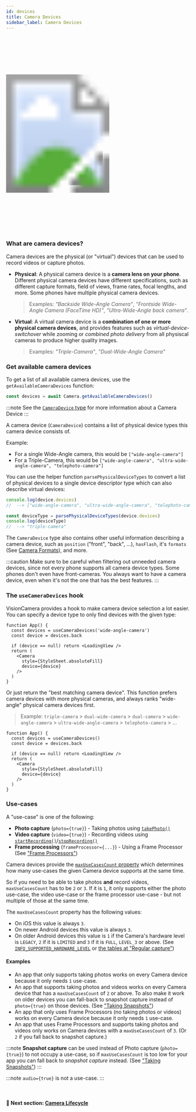 ```yaml
---
id: devices
title: Camera Devices
sidebar_label: Camera Devices
---
```



<div>
  <svg xmlns="http://www.w3.org/2000/svg" width="283" height="535" style={{ float: 'right' }}>
    <image href={useBaseUrl("img/demo.gif")} x="18" y="33" width="247" height="469"  />
    <image href={useBaseUrl("img/frame.png")} width="283" height="535" />
  </svg>
</div>

### What are camera devices?

Camera devices are the physical (or "virtual") devices that can be used to record videos or capture photos.

* **Physical**: A physical camera device is a **camera lens on your phone**. Different physical camera devices have different specifications, such as different capture formats, field of views, frame rates, focal lengths, and more. Some phones have multiple physical camera devices.

  > Examples: _"Backside Wide-Angle Camera"_, _"Frontside Wide-Angle Camera (FaceTime HD)"_, _"Ultra-Wide-Angle back camera"_.

* **Virtual**: A virtual camera device is a **combination of one or more physical camera devices**, and provides features such as _virtual-device-switchover_ while zooming or _combined photo delivery_ from all physiscal cameras to produce higher quality images.

  > Examples: _"Triple-Camera"_, _"Dual-Wide-Angle Camera"_

### Get available camera devices

To get a list of all available camera devices, use the `getAvailableCameraDevices` function:

```ts
const devices = await Camera.getAvailableCameraDevices()
```

:::note
See the [`CameraDevice` type](https://github.com/mrousavy/react-native-vision-camera/blob/main/src/CameraDevice.ts) for more information about a Camera Device
:::

A camera device (`CameraDevice`) contains a list of physical device types this camera device consists of.

Example:
* For a single Wide-Angle camera, this would be `["wide-angle-camera"]`
* For a Triple-Camera, this would be `["wide-angle-camera", "ultra-wide-angle-camera", "telephoto-camera"]`

You can use the helper function `parsePhysicalDeviceTypes` to convert a list of physical devices to a single device descriptor type which can also describe virtual devices:

```ts
console.log(device.devices)
//  --> ["wide-angle-camera", "ultra-wide-angle-camera", "telephoto-camera"]

const deviceType = parsePhysicalDeviceTypes(device.devices)
console.log(deviceType)
//  --> "triple-camera"
```

The `CameraDevice` type also contains other useful information describing a camera device, such as `position` ("front", "back", ...), `hasFlash`, it's `formats` (See [Camera Formats](formats)), and more.

:::caution
Make sure to be careful when filtering out unneeded camera devices, since not every phone supports all camera device types. Some phones don't even have front-cameras. You always want to have a camera device, even when it's not the one that has the best features.
:::

### The `useCameraDevices` hook

VisionCamera provides a hook to make camera device selection a lot easier. You can specify a device type to only find devices with the given type:

```tsx
function App() {
  const devices = useCameraDevices('wide-angle-camera')
  const device = devices.back

  if (device == null) return <LoadingView />
  return (
    <Camera
      style={StyleSheet.absoluteFill}
      device={device}
    />
  )
}
```

Or just return the "best matching camera device". This function prefers camera devices with more physical cameras, and always ranks "wide-angle" physical camera devices first.

> Example: `triple-camera` > `dual-wide-camera` > `dual-camera` > `wide-angle-camera` > `ultra-wide-angle-camera` > `telephoto-camera` > ...

```tsx
function App() {
  const devices = useCameraDevices()
  const device = devices.back

  if (device == null) return <LoadingView />
  return (
    <Camera
      style={StyleSheet.absoluteFill}
      device={device}
    />
  )
}
```

### Use-cases

A "use-case" is one of the following:

* **Photo capture** (`photo={true}`) - Taking photos using [`takePhoto()`](/docs/guides/capturing#taking-photos)
* **Video capture** (`video={true}`) - Recording videos using [`startRecording()`](/docs/guides/capturing#recording-videos)/[`stopRecording()`](/docs/guides/capturing#recording-videos)
* **Frame processing** (`frameProcessor={...}`) - Using a Frame Processor (See ["Frame Processors"](/docs/guides/frame-processors))

Camera devices provide the [`maxUseCasesCount` property](/docs/api/interfaces/cameradevice.cameradevice-1#maxusecasescount) which determines how many use-cases the given Camera device supports at the same time.

So if you need to be able to take photos **and** record videos, `maxUseCasesCount` has to be `2` or `3`. If it is `1`, it only supports either the photo use-case, the video use-case or the frame processor use-case - but not multiple of those at the same time.

The `maxUseCasesCount` property has the following values:

* On iOS this value is always `3`.
* On newer Android devices this value is always `3`.
* On older Android devices this value is `1` if the Camera's hardware level is `LEGACY`, `2` if it is `LIMITED` and `3` if it is `FULL`, `LEVEL_3` or above. (See [`INFO_SUPPORTED_HARDWARE_LEVEL`](https://developer.android.com/reference/android/hardware/camera2/CameraCharacteristics#INFO_SUPPORTED_HARDWARE_LEVEL) or [the tables at "Regular capture"](https://developer.android.com/reference/android/hardware/camera2/CameraDevice#regular-capture))

#### Examples

* An app that only supports taking photos works on every Camera device because it only needs `1` use-case.
* An app that supports taking photos and videos works on every Camera device that has a `maxUseCasesCount` of `2` or above. To also make it work on older devices you can fall-back to snapshot capture instead of `photo={true}` on those devices. (See ["Taking Snapshots"](/docs/guides/capturing#taking-snapshots))
* An app that only uses Frame Processors (no taking photos or videos) works on every Camera device because it only needs `1` use-case.
* An app that uses Frame Processors and supports taking photos and videos only works on Camera devices with a `maxUseCasesCount` of `3`. (Or `2` if you fall back to snapshot capture.)

:::note
**Snapshot capture** can be used instead of Photo capture (`photo={true}`) to not occupy a use-case, so if `maxUseCasesCount` is too low for your app you can fall back to _snapshot capture_ instead. (See ["Taking Snapshots"](/docs/guides/capturing#taking-snapshots))
:::

:::note
`audio={true}` is not a use-case.
:::

<br />

#### 🚀 Next section: [Camera Lifecycle](lifecycle)
